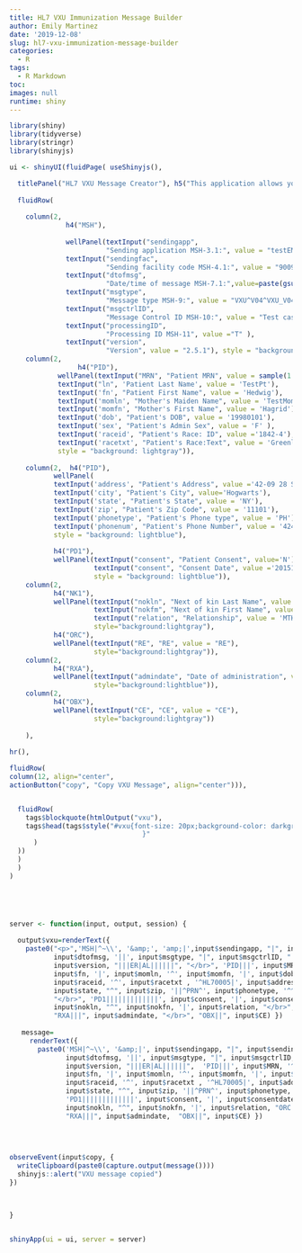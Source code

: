 ```yaml
---
title: HL7 VXU Immunization Message Builder
author: Emily Martinez
date: '2019-12-08'
slug: hl7-vxu-immunization-message-builder
categories:
  - R
tags:
  - R Markdown
toc: 
images: null
runtime: shiny
---
```



```r
library(shiny)
library(tidyverse)
library(stringr)
library(shinyjs)

ui <- shinyUI(fluidPage( useShinyjs(),

  titlePanel("HL7 VXU Message Creator"), h5("This application allows you to enter a value for each VXU segment. The VXU message is created at the bottom of the page automatically. Click the copy button to paste in SOAP or elsewhere."),
  
  fluidRow(
  
    column(2, 
              h4("MSH"),
       
              wellPanel(textInput("sendingapp",
                        "Sending application MSH-3.1:", value = "testEMR"),
              textInput("sendingfac",
                        "Sending facility code MSH-4.1:", value = "9009X01"),
              textInput("dtofmsg",
                        "Date/time of message MSH-7.1:",value=paste(gsub(" ", "", gsub(":", "", gsub("-", "", Sys.time()))), "-",sample(000:9999, 1, replace=F), sep = "")),
              textInput("msgtype", 
                        "Message type MSH-9:", value = "VXU^V04^VXU_V04"),
              textInput("msgctrlID",
                        "Message Control ID MSH-10:", value = "Test case 1"),
              textInput("processingID", 
                        "Processing ID MSH-11", value ="T" ),
              textInput("version", 
                        "Version", value = "2.5.1"), style = "background: lightblue")),
    column(2, 
                 h4("PID"),
            wellPanel(textInput("MRN", "Patient MRN", value = sample(1:9999999, 1, replace=F)),
            textInput("ln", 'Patient Last Name', value = 'TestPt'),
            textInput('fn', "Patient First Name", value = 'Hedwig'),
            textInput('momln', "Mother's Maiden Name", value = 'TestMom'),
            textInput('momfn', "Mother's First Name", value = 'Hagrid'),
            textInput('dob', "Patient's DOB", value = '19980101'),
            textInput('sex', "Patient's Admin Sex", value = 'F' ),
            textInput('raceid', "Patient's Race: ID", value ='1842-4'),
            textInput('racetxt', "Patient's Race:Text", value = 'Greenland Eskimo'),
            style = "background: lightgray")),
    
    column(2,  h4("PID"),
           wellPanel(
           textInput('address', "Patient's Address", value ='42-09 28 ST' ), 
           textInput('city', "Patient's City", value='Hogwarts'), 
           textInput('state', "Patient's State", value = 'NY'), 
           textInput('zip', "Patient's Zip Code", value = '11101'),
           textInput('phonetype', "Patient's Phone type", value = 'PH'), 
           textInput('phonenum', "Patient's Phone Number", value = '424^3597993'),
           style = "background: lightblue"),
           
           h4("PD1"),
           wellPanel(textInput("consent", "Patient Consent", value='N'),
                     textInput("consent", "Consent Date", value ='20151025' ),
                     style = "background: lightblue")),
    column(2,
           h4("NK1"),
           wellPanel(textInput("nokln", "Next of kin Last Name", value = 'TestMom'),
                     textInput("nokfm", "Next of kin First Name", value = 'Hagrid'),
                     textInput("relation", "Relationship", value = 'MTH'),
                     style="background:lightgray"),
           h4("ORC"),
           wellPanel(textInput("RE", "RE", value = "RE"),
                     style="background:lightgray")),
    column(2, 
           h4("RXA"),
           wellPanel(textInput("admindate", "Date of administration", value = '20151025'),
                     style="background:lightblue")),
    column(2,
           h4("OBX"),
           wellPanel(textInput("CE", "CE", value = "CE"),
                     style="background:lightgray"))
    
    ),
  
hr(),

fluidRow(
column(12, align="center",
actionButton("copy", "Copy VXU Message", align="center"))),


  fluidRow(
    tags$blockquote(htmlOutput("vxu"),
    tags$head(tags$style("#vxu{font-size: 20px;background-color: darkgray;color: black;
                                 }"
      )
  ))
  )
  )
)





server <- function(input, output, session) {
  
  output$vxu=renderText({
    paste0("<p>",'MSH|^~\\', '&amp;', 'amp;|',input$sendingapp, "|", input$sendingfac, "|||", 
           input$dtofmsg, '||', input$msgtype, "|", input$msgctrlID, "|", input$processingID, "|", 
           input$version, "|||ER|AL||||||", "</br>", 'PID|||', input$MRN, '^^^^MR||', input$ln, '^', 
           input$fn, '|', input$momln, '^', input$momfn, '|', input$dob, '|', input$sex, '||', 
           input$raceid, '^', input$racetxt , '^HL70005|', input$address, "^^", input$city, "^", 
           input$state, "^", input$zip, '||^PRN^', input$phonetype, '^^^', input$phonenum, '|',
           "</br>", 'PD1|||||||||||||', input$consent, '|', input$consentdate, "</br>", "NK1||", 
           input$nokln, "^", input$nokfn, '|', input$relation, "</br>", "ORC|", input$RE, "</br>", 
           "RXA|||", input$admindate, "</br>", "OBX||", input$CE) })
    
   message=
     renderText({
       paste0('MSH|^~\\', '&amp;|', input$sendingapp, "|", input$sendingfac, "|||", 
              input$dtofmsg, '||', input$msgtype, "|", input$msgctrlID, "|", input$processingID, "|", 
              input$version, "|||ER|AL||||||",  'PID|||', input$MRN, '^^^^MR||', input$ln, '^', 
              input$fn, '|', input$momln, '^', input$momfn, '|', input$dob, '|', input$sex, '||', 
              input$raceid, '^', input$racetxt , '^HL70005|', input$address, "^^", input$city, "^", 
              input$state, "^", input$zip, '||^PRN^', input$phonetype, '^^^', input$phonenum, '|',
              'PD1|||||||||||||', input$consent, '|', input$consentdate,  "NK1||", 
              input$nokln, "^", input$nokfn, '|', input$relation, "ORC|", input$RE, 
              "RXA|||", input$admindate,  "OBX||", input$CE) })

 
  
  
observeEvent(input$copy, {
  writeClipboard(paste0(capture.output(message())))
  shinyjs::alert("VXU message copied")
})  

  

}


shinyApp(ui = ui, server = server)


```